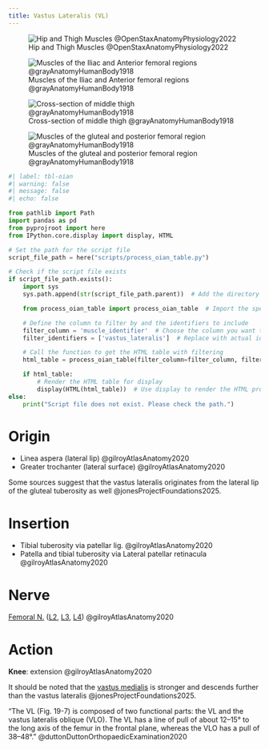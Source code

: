 ```yaml
---
title: Vastus Lateralis (VL)
---
```


![Hip and Thigh Muscles @OpenStaxAnatomyPhysiology2022](/The Archive/Images/OpenStax Anatomy and Physiology 2e/fig11.29 Hip and Thigh Muscles.jpeg){#fig-openstax-fig11.29}

![Muscles of the Iliac and Anterior femoral regions @grayAnatomyHumanBody1918](/The Archive/Images/Gray anatomy 1918 images/Myology/image430 Muscles of the iliac and anterior femoral regions.gif)

![Cross-section of middle thigh @grayAnatomyHumanBody1918](/The Archive/Images/Gray anatomy 1918 images/Myology/image432 Cross-section through the middle of the thigh.gif)

![Muscles of the gluteal and posterior femoral region @grayAnatomyHumanBody1918](/The Archive/Images/Gray anatomy 1918 images/Myology/image434 Muscles of the gluteal and posterior femoral regions.gif){#fig-gray1918-image434}

```python
#| label: tbl-oian
#| warning: false
#| message: false
#| echo: false

from pathlib import Path
import pandas as pd
from pyprojroot import here
from IPython.core.display import display, HTML

# Set the path for the script file
script_file_path = here("scripts/process_oian_table.py")

# Check if the script file exists
if script_file_path.exists():
    import sys
    sys.path.append(str(script_file_path.parent))  # Add the directory of the script to the system path

    from process_oian_table import process_oian_table  # Import the specific function

    # Define the column to filter by and the identifiers to include
    filter_column = 'muscle_identifier'  # Choose the column you want to filter by
    filter_identifiers = ['vastus_lateralis']  # Replace with actual identifiers you want to include

    # Call the function to get the HTML table with filtering
    html_table = process_oian_table(filter_column=filter_column, filter_identifiers=filter_identifiers)

    if html_table:
        # Render the HTML table for display
        display(HTML(html_table))  # Use display to render the HTML properly
else:
    print("Script file does not exist. Please check the path.")

```

# Origin {#origin}

- Linea aspera (lateral lip) @gilroyAtlasAnatomy2020
- Greater trochanter (lateral surface) @gilroyAtlasAnatomy2020

Some sources suggest that the vastus lateralis originates from the lateral lip of the gluteal tuberosity as well @jonesProjectFoundations2025.

# Insertion {#insertion}

- Tibial tuberosity via patellar lig. @gilroyAtlasAnatomy2020 
- Patella and tibial tuberosity via Lateral patellar retinacula @gilroyAtlasAnatomy2020 



# Nerve

[Femoral N.]({{< var ref-femoral-nerve.path >}}) ([L2]({{< var ref-nerve-root.l2 >}}), [L3]({{< var ref-nerve-root.l3 >}}), [L4]({{< var ref-nerve-root.l4 >}})) @gilroyAtlasAnatomy2020

# Action {#action}

**Knee**: extension @gilroyAtlasAnatomy2020 

It should be noted that the [vastus medialis]({{< var ref-vastus-medialis.path >}}) is stronger and descends further than the vastus lateralis @jonesProjectFoundations2025.
    
"The VL (Fig. 19-7) is composed of two functional parts: the VL and the vastus lateralis oblique (VLO). The VL has a line of pull of about 12–15&deg; to the long axis of the femur in the frontal plane, whereas the VLO has a pull of 38–48&deg;." @duttonDuttonOrthopaedicExamination2020 